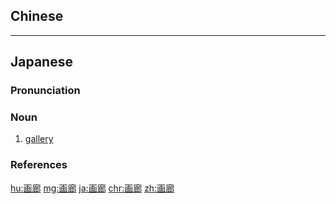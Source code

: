 {{also|畫廊}}
==Chinese==
{{zh-see|畫廊}}

----

==Japanese==
{{ja-kanjitab|が|ろう|yomi=o}}

===Pronunciation===
{{ja-pron|yomi=o|がろう|acc=0|acc_ref=DJR}}

===Noun===
{{ja-noun|がろう|hhira=ぐわらう}}

# [[gallery]]

===References===
<references/>

[[hu:画廊]]
[[mg:画廊]]
[[ja:画廊]]
[[chr:画廊]]
[[zh:画廊]]